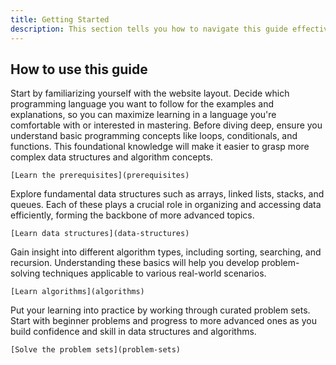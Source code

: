 ```yaml
---
title: Getting Started
description: This section tells you how to navigate this guide effectively.
---
```


## <Annotate>How to use this guide</Annotate>

<Stepper>
  <StepperItem title="Step 1: Read about the structure of this website and choose a language.">
    Start by familiarizing yourself with the website layout. Decide which programming language you want to follow for the examples and explanations, so you can maximize learning in a language you're comfortable with or interested in mastering.
  </StepperItem>
  <StepperItem title="Step 2: Learn the prerequisites of data structures and algorithms.">
    Before diving deep, ensure you understand basic programming concepts like loops, conditionals, and functions. This foundational knowledge will make it easier to grasp more complex data structures and algorithm concepts.

    [Learn the prerequisites](prerequisites)
  </StepperItem>
  <StepperItem title="Step 3: Learn about various types of data structures.">
    Explore fundamental data structures such as arrays, linked lists, stacks, and queues. Each of these plays a crucial role in organizing and accessing data efficiently, forming the backbone of more advanced topics.
    
    [Learn data structures](data-structures)
  </StepperItem>
  <StepperItem title="Step 4: Learn about various types of algorithms.">
    Gain insight into different algorithm types, including sorting, searching, and recursion. Understanding these basics will help you develop problem-solving techniques applicable to various real-world scenarios.
    
    [Learn algorithms](algorithms)
  </StepperItem>
  <StepperItem title="Step 5: Solve the problem sets.">
    Put your learning into practice by working through curated problem sets. Start with beginner problems and progress to more advanced ones as you build confidence and skill in data structures and algorithms.

    [Solve the problem sets](problem-sets)
  </StepperItem>
</Stepper>

<Outlet path="/getting-started/*" />